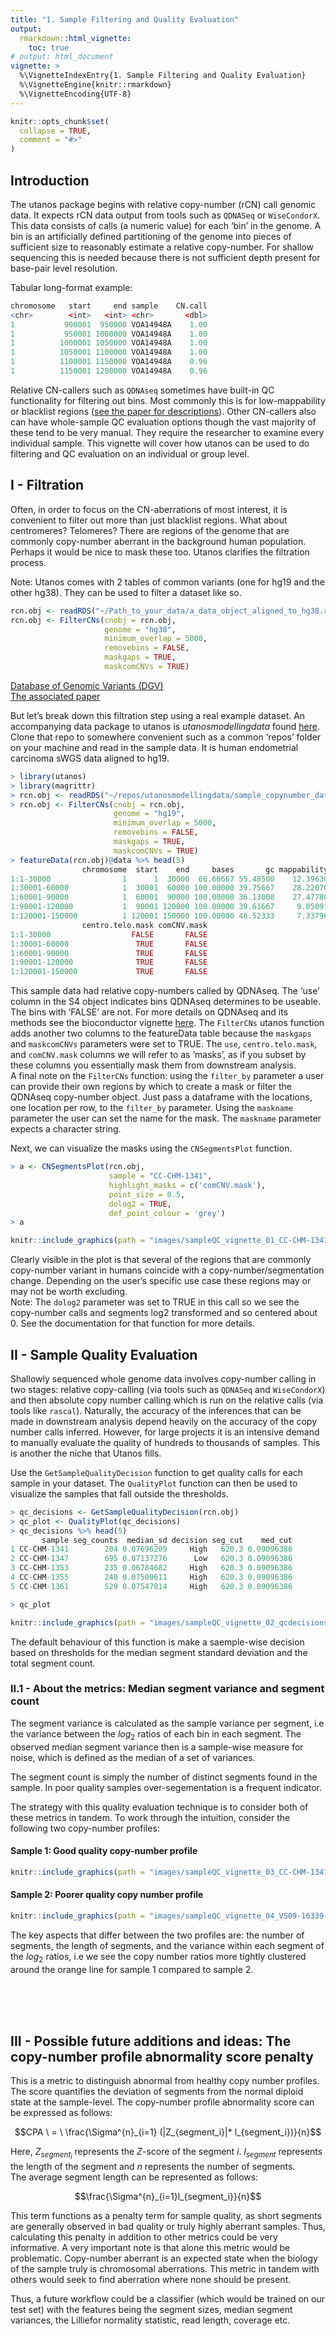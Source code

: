 ```yaml
---
title: "1. Sample Filtering and Quality Evaluation"
output: 
  rmarkdown::html_vignette:
    toc: true
# output: html_document
vignette: >
  %\VignetteIndexEntry{1. Sample Filtering and Quality Evaluation}
  %\VignetteEngine{knitr::rmarkdown}
  %\VignetteEncoding{UTF-8}
---
```


```r
knitr::opts_chunk$set(
  collapse = TRUE,
  comment = "#>"
)
```

## Introduction

The utanos package begins with relative copy-number (rCN) call genomic data. It expects rCN data output from tools such as `QDNASeq` or `WiseCondorX`. This data consists of calls (a numeric value) for each 'bin' in the genome. A bin is an artificially defined partitioning of the genome into pieces of sufficient size to reasonably estimate a relative copy-number. For shallow sequencing this is needed because there is not sufficient depth present for base-pair level resolution.  

Tabular long-format example:
```r
chromosome   start     end sample    CN.call
<chr>        <int>   <int> <chr>       <dbl>
1           900001  950000 VOA14948A    1.00
1           950001 1000000 VOA14948A    1.00
1          1000001 1050000 VOA14948A    1.00
1          1050001 1100000 VOA14948A    1.00
1          1100001 1150000 VOA14948A    0.96
1          1150001 1200000 VOA14948A    0.96
```

Relative CN-callers such as `QDNAseq` sometimes have built-in QC functionality for filtering out bins. Most commonly this is for low-mappability or blacklist regions ([see the paper for descriptions](https://doi.org/10.1101%2Fgr.175141.114)). Other CN-callers also can have whole-sample QC evaluation options though the vast majority of these tend to be very manual. They require the researcher to examine every individual sample. This vignette will cover how utanos can be used to do filtering and QC evaluation on an individual or group level. 

## I - Filtration

Often, in order to focus on the CN-aberrations of most interest, it is convenient to filter out more than just blacklist regions. What about centromeres? Telomeres? There are regions of the genome that are commonly copy-number aberrant in the background human population. Perhaps it would be nice to mask these too. Utanos clarifies the filtration process.  

Note: Utanos comes with 2 tables of common variants (one for hg19 and the other hg38). They can be used to filter a dataset like so.

```r
rcn.obj <- readRDS("~/Path_to_your_data/a_data_object_aligned_to_hg38.rds")
rcn.obj <- FilterCNs(cnobj = rcn.obj,
                     genome = "hg38",
                     minimum_overlap = 5000,
                     removebins = FALSE,
                     maskgaps = TRUE,
                     maskcomCNVs = TRUE)

```

[Database of Genomic Variants (DGV)](http://dgv.tcag.ca/dgv/app/downloads?ref=)  
[The associated paper](https://pubmed.ncbi.nlm.nih.gov/24174537/)  


But let's break down this filtration step using a real example dataset.
An accompanying data package to utanos is *utanosmodellingdata* found [here](https://github.com/Huntsmanlab/utanosmodellingdata). Clone that repo to somewhere convenient such as a common 'repos' folder on your machine and read in the sample data. It is human endometrial carcinoma sWGS data aligned to hg19.  

```r
> library(utanos)
> library(magrittr)
> rcn.obj <- readRDS("~/repos/utanosmodellingdata/sample_copynumber_data/sample_rcn_data.rds")
> rcn.obj <- FilterCNs(cnobj = rcn.obj,
                       genome = "hg19",
                       minimum_overlap = 5000,
                       removebins = FALSE,
                       maskgaps = TRUE,
                       maskcomCNVs = TRUE)
> featureData(rcn.obj)@data %>% head(5)
                chromosome  start    end     bases       gc mappability blacklist residual   use
1:1-30000                1      1  30000  66.66667 55.48500    12.39630  3.263333      NaN FALSE
1:30001-60000            1  30001  60000 100.00000 39.75667    28.22070  0.000000      NaN FALSE
1:60001-90000            1  60001  90000 100.00000 36.13000    27.47780  0.000000      NaN FALSE
1:90001-120000           1  90001 120000 100.00000 39.61667     9.05091  0.000000      NaN FALSE
1:120001-150000          1 120001 150000 100.00000 46.52333     7.33796  0.000000      NaN FALSE
                centro.telo.mask comCNV.mask
1:1-30000                  FALSE       FALSE
1:30001-60000               TRUE       FALSE
1:60001-90000               TRUE       FALSE
1:90001-120000              TRUE       FALSE
1:120001-150000             TRUE       FALSE
```

This sample data had relative copy-numbers called by QDNAseq. The 'use' column in the S4 object indicates bins QDNAseq determines to be useable. The bins with 'FALSE' are not. For more details on QDNAseq and its methods see the bioconductor vignette [here](https://bioconductor.org/packages/release/bioc/html/QDNAseq.html). The `FilterCNs` utanos function adds another two columns to the featureData table because the `maskgaps` and `maskcomCNVs` parameters were set to TRUE. The `use`, `centro.telo.mask`, and `comCNV.mask` columns we will refer to as 'masks', as if you subset by these columns you essentially mask them from downstream analysis.  
A final note on the `FilterCNs` function: using the `filter_by` parameter a user can provide their own regions by which to create a mask or filter the QDNAseq copy-number object. Just pass a dataframe with the locations, one location per row, to the `filter_by` parameter. Using the `maskname` parameter the user can set the name for the mask. The `maskname` parameter expects a character string.  

Next, we can visualize the masks using the `CNSegmentsPlot` function.  

```r
> a <- CNSegmentsPlot(rcn.obj,
                      sample = "CC-CHM-1341",
                      highlight_masks = c('comCNV.mask'),
                      point_size = 0.5,
                      dolog2 = TRUE, 
                      def_point_colour = 'grey')
> a
```

```r
knitr::include_graphics(path = "images/sampleQC_vignette_01_CC-CHM-1341.png")
```

Clearly visible in the plot is that several of the regions that are commonly copy-number variant in humans coincide with a copy-number/segmentation change. Depending on the user's specific use case these regions may or may not be worth excluding.  
Note: The `dolog2` parameter was set to TRUE in this call so we see the copy-number calls and segments log2 transformed and so centered about 0. See the documentation for that function for more details.  

## II - Sample Quality Evaluation

Shallowly sequenced whole genome data involves copy-number calling in two stages: relative copy-calling (via tools such as `QDNASeq` and `WiseCondorX`) and then absolute copy number calling which is run on the relative calls (via tools like `rascal`). Naturally, the accuracy of the inferences that can be made in downstream analysis depend heavily on the accuracy of the copy number calls inferred. However, for large projects it is an intensive demand to manually evaluate the quality of hundreds to thousands of samples. This is another the niche that Utanos fills.  
 
Use the `GetSampleQualityDecision` function to get quality calls for each sample in your dataset. The `QualityPlot` function can then be used to visualize the samples that fall outside the thresholds.  

```r
> qc_decisions <- GetSampleQualityDecision(rcn.obj)
> qc_plot <- QualityPlot(qc_decisions)
> qc_decisions %>% head(5)
       sample seg_counts  median_sd decision seg_cut    med_cut
1 CC-CHM-1341        204 0.07696209     High   620.3 0.09096386
2 CC-CHM-1347        695 0.07137276      Low   620.3 0.09096386
3 CC-CHM-1353        235 0.06784682     High   620.3 0.09096386
4 CC-CHM-1355        240 0.07509611     High   620.3 0.09096386
5 CC-CHM-1361        529 0.07547814     High   620.3 0.09096386
```

```r
> qc_plot
```

```r
knitr::include_graphics(path = "images/sampleQC_vignette_02_qcdecisions.png")
```

The default behaviour of this function is make a saemple-wise decision based on thresholds for the median segment standard deviation and the total segment count.

### II.1 - About the metrics: Median segment variance and segment count

The segment variance is calculated as the sample variance per segment, i.e the variance between the $log_2$ ratios of each bin in each segment. The observed median segment variance then is a sample-wise measure for noise, which is defined as the median of a set of variances. 

The segment count is simply the number of distinct segments found in the sample. In poor quality samples over-segementation is a frequent indicator.  

The strategy with this quality evaluation technique is to consider both of these metrics in tandem. To work through the intuition, consider the following two copy-number profiles:  

#### Sample 1: Good quality copy-number profile

```r
knitr::include_graphics(path = "images/sampleQC_vignette_03_CC-CHM-1341.png")
```


#### Sample 2: Poorer quality copy number profile

```r
knitr::include_graphics(path = "images/sampleQC_vignette_04_VS09-16339-B8.png")
```

The key aspects that differ between the two profiles are: the number of segments, the length of segments, and the variance within each segment of the $log_2$ ratios, i.e we see the copy number ratios more tightly clustered around the orange line for sample 1 compared to sample 2.  

<br><br><br>

## III - Possible future additions and ideas: The copy-number profile abnormality score penalty

This is a metric to distinguish abnormal from healthy copy number profiles. The score quantifies the deviation of segments from the normal diploid state at the sample-level. The copy-number profile abnormality score can be expressed as follows:  

$$CPA \ = \ \frac{\Sigma^{n}_{i=1} (|Z_{segment_i}|* l_{segment_i})}{n}$$

Here, $Z_{segment_i}$ represents the $Z$-score of the segment $i$. $l_{segment}$ represents the length of the segment and $n$ represents the number of segments.  
The average segment length can be represented as follows:  

$$\frac{\Sigma^{n}_{i=1}l_{segment_i}}{n}$$

This term functions as a penalty term for sample quality, as short segments are generally observed in bad quality or truly highly aberrant samples. Thus, calculating this penalty in addition to other metrics could be very informative. A very important note is that alone this metric would be problematic. Copy-number aberrant is an expected state when the biology of the sample truly is chromosomal aberrations. This metric in tandem with others would seek to find aberration where none should be present.

Thus, a future workflow could be a classifier (which would be trained on our test set) with the features being the segment sizes, median segment variances, the Lilliefor normality statistic, read length, coverage etc.


